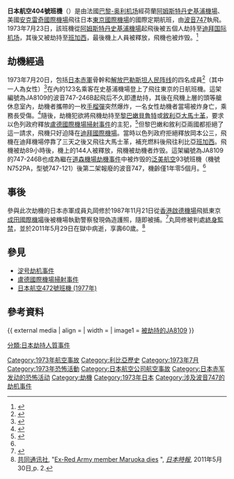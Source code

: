 {{Infobox Airliner accident
|name= 日本航空404號班機劫機事件
|Crash image= Japan Airlines Boeing 747-200B Manteufel.jpg
|Image caption= 與遭劫客機同型號的日航波音747
|Date= 1973年7月23日
|Type= [[劫機|劫機]]
|Site= {{flag|LBY|1972}}[[班加西|班加西]][[贝尼纳国际机场|贝尼纳国际机场]]
|Origin= {{FRA}}[[巴黎-奥利机场|巴黎-奥利机场]]
|StopoverA= {{NED}}[[阿姆斯特丹史基浦機場|阿姆斯特丹史基浦機場]]
|Last stopover= {{USA}}[[泰德·史蒂文斯安克雷奇國際機場|安克雷奇國際機場]]
|Destination= {{JPN}}[[東京國際機場|東京國際機場]]
|Fatalities= 1（劫機者）
|Injuries= 0
|Aircraft Type= [[波音747|波音747-246B]]
|Operator= [[日本航空|日本航空]]
|Tail Number= JA8109
|Passengers= 123
|Crew= 22
|Survivors= 144
}}

'''日本航空404號班機'''（{{lang|ja|ドバイ日航機ハイジャック事件}}）是由法國[[巴黎-奥利机场|巴黎-奥利机场]]經荷蘭[[阿姆斯特丹史基浦機場|阿姆斯特丹史基浦機場]]、美國[[泰德·史蒂文斯安克雷奇國際機場|安克雷奇國際機場]]飛往日本[[東京國際機場|東京國際機場]]的國際定期航班，由[[波音747|波音747]]執飛。1973年7月23日，該班機從[[阿姆斯特丹史基浦機場|阿姆斯特丹史基浦機場]]起飛後被五個人劫持至[[迪拜国际机场|迪拜国际机场]]，其後又被劫持至[[班加西|班加西]]，最後機上人員被釋放，飛機也被炸毁。<ref name="ASN">{{cite web|title=ASN Aircraft accident Boeing 747-246B JA8109 Benghazi-Benina International Airport (BEN)|url=http://aviation-safety.net/database/record.php?id=19730723-0|publisher=[[航空安全網|航空安全網]]|accessdate=2014-01-11|archive-date=2015-05-06|archive-url=https://web.archive.org/web/20150506234753/http://aviation-safety.net/database/record.php?id=19730723-0|dead-url=no}}</ref>

==劫機經過==
1973年7月20日，包括[[日本赤軍|日本赤軍]]骨幹{{link-ja|丸岡修|丸岡修}}和[[解放巴勒斯坦人民阵线|解放巴勒斯坦人民阵线]]的四名成員<ref>{{cite web | title=In the Spotlight: Japanese Red Army | work=Center for Defense Information | url=http://www.cdi.org/program/document.cfm?DocumentID=1771&from_page=../index.cfm | deadurl=yes | archiveurl=https://web.archive.org/web/20051129002754/http://www.cdi.org/program/document.cfm?DocumentID=1771&from_page=..%2Findex.cfm | archivedate=2005-11-29 }}</ref>（其中一人為女性）<ref>{{cite web|title=历史上1969年9月11日 日本恐怖组织“赤军”成立(4)|url=http://www.todayonhistory.com/9/11/RiBenKongBuZuZhi-ChiJun-ChengLi_4.html|accessdate=2014-01-11|deadurl=yes|archiveurl=https://web.archive.org/web/20140111045203/http://www.todayonhistory.com/9/11/RiBenKongBuZuZhi-ChiJun-ChengLi_4.html|archivedate=2014-01-11}}</ref>在內的123名乘客在史基浦機場登上了飛往東京的日航班機。這架編號為JA8109的波音747-246B起飛后不久即遭劫持，其後在飛機上層的頭等艙休息室內，劫機者攜帶的一枚[[手榴彈|手榴彈]]突然爆炸，一名女性劫機者當場被炸身亡，乘務長受傷。<ref>{{cite news | title=The Skyjackers Strike Again | work=Time.com | url=http://www.time.com/time/magazine/article/0,9171,907619,00.html | date=1973-07-30 | accessdate=2014-01-11 | archive-date=2013-08-17 | archive-url=https://web.archive.org/web/20130817040851/http://www.time.com/time/magazine/article/0,9171,907619,00.html | dead-url=yes }}</ref>隨後，劫機犯欲將飛機劫持至[[黎巴嫩|黎巴嫩]][[貝魯特|貝魯特]]或[[敘利亞|敘利亞]][[大馬士革|大馬士革]]，要求以色列政府釋放[[盧德國際機場掃射事件|盧德國際機場掃射事件]]的主犯{{link-ja|岡本公三|岡本公三}}，<ref>{{cite news | title=The Skyjackers Strike Again, pg. 2 | work=Time.com | url=http://www.time.com/time/magazine/article/0,9171,907619-2,00.html | date=1973-07-30 | accessdate=2014-01-11 | archive-date=2012-10-16 | archive-url=https://web.archive.org/web/20121016130859/http://www.time.com/time/magazine/article/0,9171,907619-2,00.html | dead-url=yes }}</ref>但黎巴嫩和敘利亞兩國都拒絕了這一請求，飛機只好迫降在[[迪拜國際機場|迪拜國際機場]]。當時以色列政府拒絕釋放岡本公三，飛機在迪拜機場停靠了三天之後又飛往大馬士革，補充燃料後飛往利比亞[[班加西|班加西]]。飛機被劫89小時後，機上的144人被釋放，飛機被劫機者炸毁。這架編號為JA8109的747-246B也成為繼在[[道森機場劫機事件|道森機場劫機事件]]中被炸毁的[[泛美航空|泛美航空]]93號班機（機號N752PA，型號747-121）後第二架報廢的波音747，機齡僅1年零5個月。<ref name="ASN"/>

==事後==
參與此次劫機的日本赤軍成員丸岡修於1987年11月21日從[[香港|香港]][[啟德機場|啟德機場]]飛抵東京[[成田國際機場|成田國際機場]]後被機場執勤警察發現偽造護照，隨即被捕。<ref>{{cite web|title=连载：日本警方捕获“赤军”二号头目丸冈修_新浪军事_新浪网|url=http://mil.news.sina.com.cn/2004-03-12/1652187197.html|publisher=新浪軍事|date=2004-03-12|accessdate=2014-01-11|archive-date=2019-11-01|archive-url=https://web.archive.org/web/20191101234759/http://mil.news.sina.com.cn/2004-03-12/1652187197.html|dead-url=no}}</ref>丸岡修被判處[[終身監禁|終身監禁]]，並於2011年5月29日在獄中病逝，享壽60歲。<ref>[[共同通讯社|共同通讯社]], "[http://search.japantimes.co.jp/cgi-bin/nn20110530a6.html Ex-Red Army member Maruoka dies] {{Wayback|url=http://search.japantimes.co.jp/cgi-bin/nn20110530a6.html |date=20110817122542 }}", ''[[日本時報|日本時報]]'', 2011年5月30日,p. 2.</ref>

==參見==
*[[淀号劫机事件|淀号劫机事件]]
*[[盧德國際機場掃射事件|盧德國際機場掃射事件]]
*[[日本航空472號班機_(1977年)|日本航空472號班機 (1977年)]]

==參考資料==
{{ external media
| align  = 
| width  = 
| image1 = [http://www.airliners.net/photo/Japan-Air-Lines/Boeing-747-246B/0933824/L/ 被劫持的JA8109]
}}
{{reflist}}

{{1973年航空事故}}
[[Category:1973年航空事故|Category:1973年航空事故]]
[[Category:利比亞歷史|Category:利比亞歷史]]
[[Category:1973年7月|Category:1973年7月]]
[[分類:日本劫持人質事件|分類:日本劫持人質事件]]
[[Category:1973年恐怖活動|Category:1973年恐怖活動]]
[[Category:日本航空公司航空事故|Category:日本航空公司航空事故]]
[[Category:日本赤军发动的恐怖活动|Category:日本赤军发动的恐怖活动]]
[[Category:劫機|Category:劫機]]
[[Category:1973年日本|Category:1973年日本]]
[[Category:涉及波音747的劫机事件|Category:涉及波音747的劫机事件]]